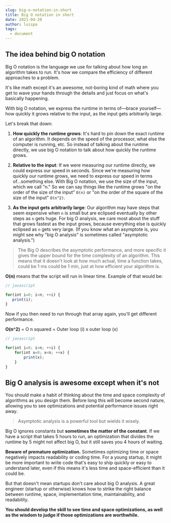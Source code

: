 ```yaml
---
slug: big-o-notation-in-short
title: Big O notation in short
date: 2021-04-20
author: luispa
tags:
  - document
---
```


## The idea behind big O notation

Big O notation is the language we use for talking about how long an algorithm takes to run. It's how we compare the efficiency of different approaches to a problem.

It's like math except it's an awesome, not-boring kind of math where you get to wave your hands through the details and just focus on what's basically happening.

With big O notation, we express the runtime in terms of—brace yourself—how quickly it grows relative to the input, as the input gets arbitrarily large.

Let's break that down:

1. **How quickly the runtime grows**: It's hard to pin down the exact runtime of an algorithm. It depends on the speed of the processor, what else the computer is running, etc. So instead of talking about the runtime directly, we use big O notation to talk about how quickly the runtime grows.

2. **Relative to the input**: If we were measuring our runtime directly, we could express our speed in seconds. Since we're measuring how quickly our runtime grows, we need to express our speed in terms of...something else. With Big O notation, we use the size of the input, which we call "n." So we can say things like the runtime grows "on the order of the size of the input" `O(n)` or "on the order of the square of the size of the input" `O(n^2)`.

3. **As the input gets arbitrarily large**: Our algorithm may have steps that seem expensive when `n` is small but are eclipsed eventually by other steps as `n` gets huge. For big O analysis, we care most about the stuff that grows fastest as the input grows, because everything else is quickly eclipsed as `n` gets very large. (If you know what an asymptote is, you might see why "big O analysis" is sometimes called "asymptotic analysis.")

> The Big O describes the asymptotic performance, and more specific it gives the upper bound for the time complexity of an algorithm. This means that it doesn't look at how much actual, time a function takes, could be 1 ms could be 1 min, just at how efficient your algorithm is.

**O(n)** means that the script will run in linear time. Example of that would be:

```javascript
// javascript

for(int i=0; i<n; ++i) {
   print(i);
}
```

Now if you then need to run through that array again, you'll get different performance.

**O(n^2)** = O n squared = Outer loop (i) x outer loop (x)

```javascript
// javascript

for(int i=0; i<n; ++i) {
    for(int x=0; x<n; ++x) {
        print(x);
    }
}
```

## Big O analysis is awesome except when it's not

You should make a habit of thinking about the time and space complexity of algorithms as you design them. Before long this will become second nature, allowing you to see optimizations and potential performance issues right away.

> Asymptotic analysis is a powerful tool but wields it wisely.

Big O ignores constants but **sometimes the matter of the constant**. If we have a script that takes 5 hours to run, an optimization that divides the runtime by 5 might not affect big O, but it still saves you 4 hours of waiting.

**Beware of premature optimization.** Sometimes optimizing time or space negatively impacts readability or coding time. For a young startup, it might be more important to write code that's easy to ship quickly or easy to understand later, even if this means it's less time and space-efficient than it could be.

But that doesn't mean startups don't care about big O analysis. A great engineer (startup or otherwise) knows how to strike the right balance between runtime, space, implementation time, maintainability, and readability.

**You should develop the skill to see time and space optimizations, as well as the wisdom to judge if those optimizations are worthwhile.**

